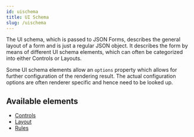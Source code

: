 ```yaml
---
id: uischema
title: UI Schema
slug: /uischema
---
```


The UI schema, which is passed to JSON Forms,
describes the general layout of a form and is just a regular JSON object.
It describes the form by means of different UI schema elements, which can often be
categorized into either Controls or Layouts.

Some UI schema elements allow an `options` property which allows for further configuration
of the rendering result. The actual configuration options are often renderer specific and
hence need to be looked up.

## Available elements

- [Controls](/docs/uischema/controls)
- [Layout](/docs/uischema/layouts)
- [Rules](/docs/uischema/rules)
